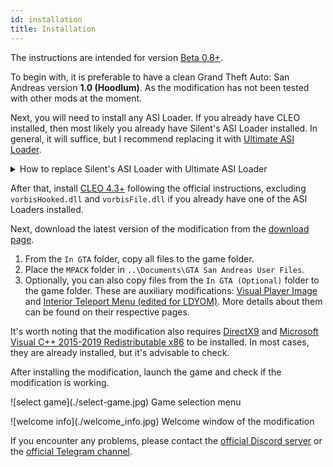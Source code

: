 ```yaml
---
id: installation
title: Installation
---
```


The instructions are intended for version <ins>Beta 0.8+</ins>.

To begin with, it is preferable to have a clean Grand Theft Auto: San Andreas version **1.0 (Hoodlum)**.
As the modification has not been tested with other mods at the moment.

Next, you will need to install any ASI Loader. If you already have CLEO installed, then most likely you already have
Silent's ASI Loader installed. In general, it will suffice, but I recommend
replacing it with [Ultimate ASI Loader](https://github.com/ThirteenAG/Ultimate-ASI-Loader/releases).

<details>
    <summary>How to replace Silent's ASI Loader with Ultimate ASI Loader</summary>
    1. Download `vorbisFile.dll` from the [Ultimate ASI
    Loader](https://github.com/ThirteenAG/Ultimate-ASI-Loader/releases) download page.
    2. Rename the file to `vorbisHooked.dll` and place it in the game folder, replacing the existing file.
</details>

After that, install [CLEO 4.3+](https://cleo.li/) following the official instructions, excluding `vorbisHooked.dll`
and `vorbisFile.dll` if you already have one of the ASI Loaders installed.

Next, download the latest version of the modification from the [download page](/download).
1. From the `In GTA` folder, copy all files to the game folder.
2. Place the `MPACK` folder in `..\Documents\GTA San Andreas User Files`.
3. Optionally, you can also copy files from the `In GTA (Optional)` folder to the game folder.
These are auxiliary modifications: [Visual Player Image](https://libertycity.net/files/gta-san-andreas/107635-visual-player-image-v1.0.html)
and [Interior Teleport Menu (edited for LDYOM)](https://libertycity.net/files/gta-san-andreas/126311-teleport-v-zdanija.html).
More details about them can be found on their respective pages.

It's worth noting that the modification also requires [DirectX9](https://www.microsoft.com/en-us/download/details.aspx?id=8109)
and [Microsoft Visual C++ 2015-2019 Redistributable x86](https://learn.microsoft.com/en-US/cpp/windows/latest-supported-vc-redist?view=msvc-170)
to be installed. In most cases, they are already installed, but it's advisable to check.

After installing the modification, launch the game and check if the modification is working.

<p style={{textAlign: "center"}}>
    ![select game](./select-game.jpg)
    Game selection menu
</p>
<p style={{textAlign: "center"}}>
    ![welcome info](./welcome_info.jpg)
    Welcome window of the modification
</p>

If you encounter any problems, please contact the [official Discord server](https://discord.gg/4KGf4Px) or
the [official Telegram channel](https://t.me/ldyom).

